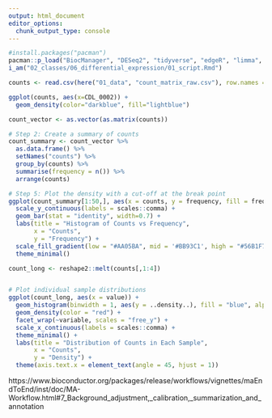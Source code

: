 ```yaml
---
output: html_document
editor_options: 
  chunk_output_type: console
---
```



```r
#install.packages("pacman")
pacman::p_load("BiocManager", "DESeq2", "tidyverse", "edgeR", "limma", "PCAtools", "here", "scales")
i_am("02_classes/06_differential_expression/01_script.Rmd")
```

```r
counts <- read.csv(here("01_data", "count_matrix_raw.csv"), row.names = 1)
```

```r
ggplot(counts, aes(x=CDL_0002)) +
  geom_density(color="darkblue", fill="lightblue")
```

```r
count_vector <- as.vector(as.matrix(counts))

# Step 2: Create a summary of counts
count_summary <- count_vector %>%
  as.data.frame() %>%
  setNames("counts") %>%
  group_by(counts) %>%
  summarise(frequency = n()) %>%
  arrange(counts)

# Step 5: Plot the density with a cut-off at the break point
ggplot(count_summary[1:50,], aes(x = counts, y = frequency, fill = frequency)) +
  scale_y_continuous(labels = scales::comma) +
  geom_bar(stat = "identity", width=0.7) +
  labs(title = "Histogram of Counts vs Frequency",
       x = "Counts",
       y = "Frequency") +
  scale_fill_gradient(low = "#AA05BA", mid = '#BB93C1', high = "#56B1F7") +
  theme_minimal()
```

```r
count_long <- reshape2::melt(counts[,1:4])


# Plot individual sample distributions
ggplot(count_long, aes(x = value)) +
  geom_histogram(binwidth = 1, aes(y = ..density..), fill = "blue", alpha = 0.3) +
  geom_density(color = "red") +
  facet_wrap(~variable, scales = "free_y") +
  scale_x_continuous(labels = scales::comma) +
  theme_minimal() +
  labs(title = "Distribution of Counts in Each Sample",
       x = "Counts",
       y = "Density") +
  theme(axis.text.x = element_text(angle = 45, hjust = 1))
```


https://www.bioconductor.org/packages/release/workflows/vignettes/maEndToEnd/inst/doc/MA-Workflow.html#7_Background_adjustment,_calibration,_summarization_and_annotation
